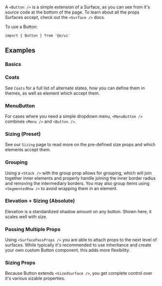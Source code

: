 A `<Button />` is a simple extension of a Surface, as you can see from it's source code at the
bottom of the page. To learn about all the props Surfaces accept, check out the `<Surface />` docs.

To use a Button:

```tsx
import { Button } from '@o/ui'
```

## Examples

### Basics

<Example id="Basic" />

### Coats

See `Coats` for a full list of alternate states, how you can define them in themes, as well as
element which accept them.

<Example id="Coats" />

### MenuButton

For cases where you need a simple dropdown menu, `<MenuButton />` combines `<Menu />` and
`<Button />`.

<Example id="MenuButtonExample" />

### Sizing (Preset)

See our `Sizing` page to read more on the pre-defined size props and which elements accept them.

<Example id="Sizing" />

### Grouping

Using a `<Stack />` with the group prop allows for grouping, which will join together inner elements
and properly handle joining the inner border radius and removing the intermediary borders. You may
also group items using `<SegmentedRow />` to avoid wrapping them in an element.

<Example id="Group" />

### Elevation + Sizing (Absolute)

Elevation is a standardized shadow amount on any button. Shown here, it scales well with size.

<Example id="Elevation" />

### Passing Multiple Props

Using `<SurfacePassProps />` you are able to attach props to the next level of surfaces. While
typically it's recommended to use inheritance and create your own custom Button component, this adds
more flexibility.

<Example id="PassMultipleProps" name="Passing props to multiple" />

### Sizing Props

Because Button extends `<SizedSurface />`, you get complete control over it's various sizable
properties.

<Example id="SizingProps" />
